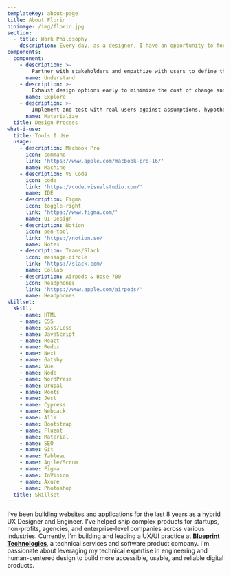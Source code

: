 ```yaml
---
templateKey: about-page
title: About Florin
bioimage: /img/florin.jpg
section:
  - title: Work Philosophy
    description: Every day, as a designer, I have an opportunity to form ideas, products, and solutions in a way that brings new possibilities and positivity into people's lives. As an engineer, I can bring those ideas to life and deliver them directly into the hands of users at scale. I respect and appreciate these opportunities and I constantly refine how I approach new problems to ensure that I take advantage of them with every project I touch.
components:
  component:
    - description: >-
        Partner with stakeholders and empathize with users to define the desired outcome according to their needs. Ask questions, question assumptions, and immerse in the problem space. Identify key metrics to measure and refine.
      name: Understand
    - description: >-
        Exhaust design options early to minimize the cost of change and reduce the risk of rework. Prototype, validate, and iterate, staying close to the user. Leverage patterns and design systems to establish a consistent design language.
      name: Explore
    - description: >-
        Implement and test with real users against assumptions, hypotheses, and defined metrics. Curate and reinforce design artifacts and reusable components. Assess and adjust for future iterations, incorporate feedback, and continue monitoring.
      name: Materialize
  title: Design Process
what-i-use:
  title: Tools I Use
  usage:
    - description: Macbook Pro
      icon: command
      link: 'https://www.apple.com/macbook-pro-16/'
      name: Machine
    - description: VS Code
      icon: code
      link: 'https://code.visualstudio.com/'
      name: IDE
    - description: Figma
      icon: toggle-right
      link: 'https://www.figma.com/'
      name: UI Design
    - description: Notion
      icon: pen-tool
      link: 'https://notion.so/'
      name: Notes
    - description: Teams/Slack
      icon: message-circle
      link: 'https://slack.com/'
      name: Collab
    - description: Airpods & Bose 700
      icon: headphones
      link: 'https://www.apple.com/airpods/'
      name: Headphones
skillset:
  skill:
    - name: HTML
    - name: CSS
    - name: Sass/Less
    - name: JavaScript
    - name: React
    - name: Redux
    - name: Next
    - name: Gatsby
    - name: Vue
    - name: Node
    - name: WordPress
    - name: Drupal
    - name: Roots
    - name: Jest
    - name: Cypress
    - name: Webpack
    - name: A11Y
    - name: Bootstrap
    - name: Fluent
    - name: Material
    - name: SEO
    - name: Git
    - name: Tableau
    - name: Agile/Scrum
    - name: Figma
    - name: InVision
    - name: Axure
    - name: Photoshop
  title: Skillset
---
```


I’ve been building websites and applications for the last 8 years as a hybrid UX Designer and Engineer. I've helped ship complex products for startups, non-profits, agencies, and enterprise-level companies across various industries. Currently, I'm building and leading a UX/UI practice at [**Blueprint Technologies**](https://bpcs.com), a technical services and software product company. I'm passionate about leveraging my technical expertise in engineering and human-centered design to build more accessible, usable, and reliable digital products.
